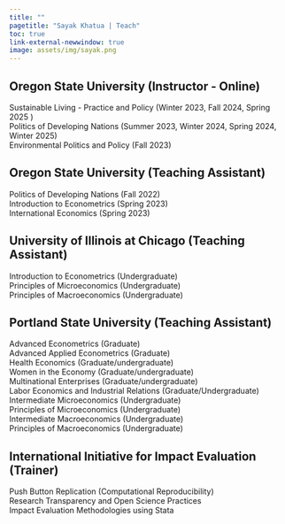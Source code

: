 ```yaml
---
title: ""
pagetitle: "Sayak Khatua | Teach"
toc: true 
link-external-newwindow: true
image: assets/img/sayak.png
---
```


## Oregon State University (Instructor - Online)
Sustainable Living - Practice and Policy (Winter 2023, Fall 2024, Spring 2025 ) </br>
Politics of Developing Nations (Summer 2023, Winter 2024, Spring 2024, Winter 2025) </br>
Environmental Politics and Policy (Fall 2023)

## Oregon State University (Teaching Assistant)
Politics of Developing Nations (Fall 2022) </br>
Introduction to Econometrics (Spring 2023) </br>
International Economics (Spring 2023)

## University of Illinois at Chicago (Teaching Assistant)
Introduction to Econometrics (Undergraduate) </br>
Principles of Microeconomics (Undergraduate) </br>
Principles of Macroeconomics (Undergraduate) 

## Portland State University (Teaching Assistant)
Advanced Econometrics (Graduate) </br>
Advanced Applied Econometrics (Graduate) </br>
Health Economics (Graduate/undergraduate) </br>
Women in the Economy (Graduate/undergraduate) </br>
Multinational Enterprises (Graduate/undergraduate)</br>
Labor Economics and Industrial Relations (Graduate/Undergraduate) </br>
Intermediate Microeconomics (Undergraduate) </br>
Principles of Microeconomics (Undergraduate) </br>
Intermediate Macroeconomics (Undergraduate) </br>
Principles of Macroeconomics (Undergraduate) 

## International Initiative for Impact Evaluation (Trainer)
Push Button Replication (Computational Reproducibility) </br>
Research Transparency and Open Science Practices </br>
Impact Evaluation Methodologies using Stata
